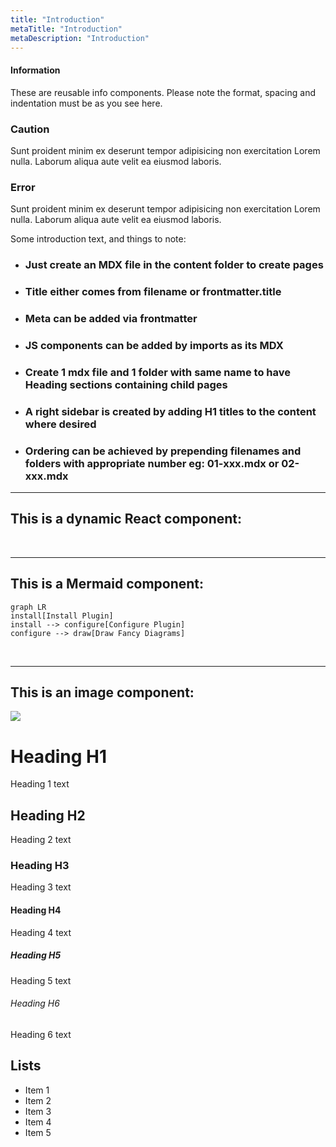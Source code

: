```yaml
---
title: "Introduction"
metaTitle: "Introduction"
metaDescription: "Introduction"
---
```


<Info info>

#### Information

These are reusable info components. Please note the format, spacing and indentation must be as you see here.

</Info>

<Info warn>

### Caution

Sunt proident minim ex deserunt tempor adipisicing non exercitation Lorem nulla. Laborum aliqua aute velit ea eiusmod laboris.

</Info>

<Info alert>

### Error

Sunt proident minim ex deserunt tempor adipisicing non exercitation Lorem nulla. Laborum aliqua aute velit ea eiusmod laboris.

</Info>

Some introduction text, and things to note:

- ### Just create an MDX file in the content folder to create pages
- ### Title either comes from filename or frontmatter.title
- ### Meta can be added via frontmatter
- ### JS components can be added by imports as its MDX
- ### Create 1 mdx file and 1 folder with same name to have Heading sections containing child pages
- ### A right sidebar is created by adding H1 titles to the content where desired
- ### Ordering can be achieved by prepending filenames and folders with appropriate number eg: 01-xxx.mdx or 02-xxx.mdx

---

## This is a dynamic React component:

<Countdown />
<p>&nbsp;</p>

---

## This is a Mermaid component:

```mermaid
graph LR
install[Install Plugin]
install --> configure[Configure Plugin]
configure --> draw[Draw Fancy Diagrams]
```

<p>&nbsp;</p>

---

## This is an image component:

<Image src='./images/basic-network-with-relays-producers-passivenodes-walletnodes.png' />

# Heading H1
Heading 1 text

## Heading H2
Heading 2 text

### Heading H3
Heading 3 text

#### Heading H4
Heading 4 text

##### Heading H5
Heading 5 text

###### Heading H6
Heading 6 text

## Lists
- Item 1
- Item 2
- Item 3
- Item 4
- Item 5

